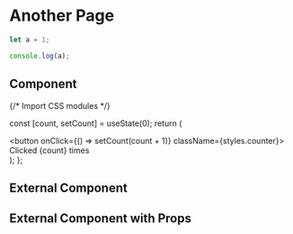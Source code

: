 # Another Page

```js filename="demo.js" {3} copy
let a = 1;

console.log(a);
```

## Component


{/* Import CSS modules */}

  const [count, setCount] = useState(0);
  return (
    <div>
      <button onClick={() => setCount(count + 1)} className={styles.counter}>
        Clicked {count} times
      </button>
    </div>
  );
};

<Counter />

## External Component


<Counters />

## External Component with Props


<Testing />
